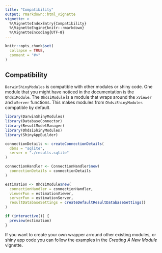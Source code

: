 ```yaml
---
title: "Compatibility"
output: rmarkdown::html_vignette
vignette: >
  %\VignetteIndexEntry{Compatibility}
  %\VignetteEngine{knitr::rmarkdown}
  %\VignetteEncoding{UTF-8}
---
```


```r
knitr::opts_chunk$set(
  collapse = TRUE,
  comment = "#>"
)
```

## Compatibility
`DarwinShinyModules` is compatible with other modules or shiny code. One module that you might have noticed in the documentation is the `OhdsiModule`. The `OhdsiModule` is a module that wraps around the `xViewer` and `xServer` functions. This makes modules from `OhdsiShinyModules` compatible by default.

```r
library(DarwinShinyModules)
library(DatabaseConnector)
library(ResultModelManager)
library(OhdsiShinyModules)
library(ShinyAppBuilder)

connectionDetails <- createConnectionDetails(
  dbms = "sqlite",
  server = "./results.sqlite"
)

connectionHandler <- ConnectionHandler$new(
  connectionDetails = connectionDetails
)

estimation <- OhdsiModule$new(
  connectionHandler = connectionHandler,
  viewerFun = estimationViewer,
  serverFun = estimationServer,
  resultDatabaseSettings = createDefaultResultDatabaseSettings()
)

if (interactive()) {
  preview(estimation)
}
```

If you want to create your own wrapper arround other existing modules, or shiny app code you can follow the examples in the *Creating A New Module* vignette.
